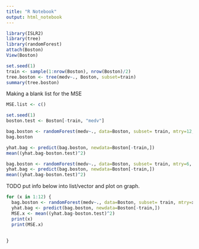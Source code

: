 ```yaml
---
title: "R Notebook"
output: html_notebook
---
```


```r
library(ISLR2)
library(tree)
library(randomForest)
attach(Boston)
View(Boston)
```

```r
set.seed(1)
train <- sample(1:nrow(Boston), nrow(Boston)/2)
tree.boston <- tree(medv~., Boston, subset=train)
summary(tree.boston)
```
Making a blank list for the MSE
```r
MSE.list <- c()
```
```r
set.seed(1)
boston.test <- Boston[-train, "medv"]


```

```r
bag.boston <- randomForest(medv~., data=Boston, subset= train, mtry=12, importance = TRUE)
bag.boston
```

```r
yhat.bag <- predict(bag.boston, newdata=Boston[-train,])
mean((yhat.bag-boston.test)^2)
```
```r
bag.boston <- randomForest(medv~., data=Boston, subset= train, mtry=6, importance = TRUE)
yhat.bag <- predict(bag.boston, newdata=Boston[-train,])
mean((yhat.bag-boston.test)^2)

```

TODO put info below into list/vector and plot on graph. 

```r
for (x in 1:12) {
  bag.boston <- randomForest(medv~., data=Boston, subset= train, mtry=x, importance = TRUE)
  yhat.bag <- predict(bag.boston, newdata=Boston[-train,])
  MSE.x <- mean((yhat.bag-boston.test)^2)
  print(x)
  print(MSE.x)
  
   
}
```
```r

```

